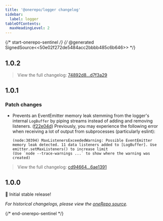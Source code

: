 ```yaml
---
title: '@onerepo/logger changelog'
sidebar:
  label: logger
tableOfContents:
  maxHeadingLevel: 2
---
```


{/* start-onerepo-sentinel */}
{/* @generated SignedSource<<50e02f272de5484acc2bbbb485c6b646>> */}

## 1.0.2

> View the full changelog: [74892d8...d7f3a29](https://github.com/paularmstrong/onerepo/compare/74892d8605917bb0d8a1c3fe113d1b04f2505abb...d7f3a2956c6d8ea4a4346ac2541b67196fdc6011)

## 1.0.1

### Patch changes

- Prevents an EventEmitter memory leak stemming from the logger's internal `LogBuffer` by piping streams instead of adding and removing listeners. ([f22e04d](https://github.com/paularmstrong/onerepo/commit/f22e04d4e589f4efe660fd8cf940ebf026b39542))
  Previously, you may experience the following error when receiving a lot of output from subprocesses (particularly eslint):
  ```
  (node:30394) MaxListenersExceededWarning: Possible EventEmitter memory leak detected. 11 data listeners added to [LogBuffer]. Use emitter.setMaxListeners() to increase limit
  (Use `node --trace-warnings ...` to show where the warning was created)
  ```

> View the full changelog: [cd94664...6ae1391](https://github.com/paularmstrong/onerepo/compare/cd9466419b207f690e55f87d0e4632eebdc0ca6a...6ae13912ef4b9bedab788be13fa167a709b26bba)

## 1.0.0

🎉 Initial stable release!

_For historical changelogs, please view the [oneRepo source](https://github.com/paularmstrong/onerepo/tree/main/modules/logger)._

{/* end-onerepo-sentinel */}
